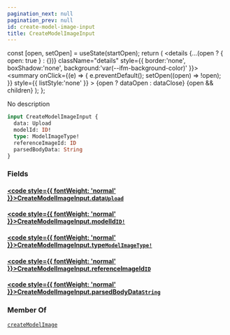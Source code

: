 ```yaml
---
pagination_next: null
pagination_prev: null
id: create-model-image-input
title: CreateModelImageInput
---
```









  const [open, setOpen] = useState(startOpen);
  return (
    <details {...(open ? { open: true } : {})} className="details" style={{ border:'none', boxShadow:'none', background:'var(--ifm-background-color)' }}>
      <summary
        onClick={(e) => {
          e.preventDefault();
          setOpen((open) => !open);
        }}
        style={{ listStyle:'none' }}
      >
      {open ? dataOpen : dataClose}
      </summary>
      {open && children}
    </details>
  );
};








No description


```graphql
input CreateModelImageInput {
  data: Upload
  modelId: ID!
  type: ModelImageType!
  referenceImageId: ID
  parsedBodyData: String
}
```




### Fields

#### [<code style={{ fontWeight: 'normal' }}>CreateModelImageInput.<b>data</b></code>](#)<Bullet />[`Upload`](/types/scalars/upload) <Badge class="badge badge--secondary" text="scalar"/> 
> 
> 
> 
> 

#### [<code style={{ fontWeight: 'normal' }}>CreateModelImageInput.<b>modelId</b></code>](#)<Bullet />[`ID!`](/types/scalars/id) <Badge class="badge badge--secondary" text="non-null"/> <Badge class="badge badge--secondary" text="scalar"/> 
> 
> 
> 
> 

#### [<code style={{ fontWeight: 'normal' }}>CreateModelImageInput.<b>type</b></code>](#)<Bullet />[`ModelImageType!`](/types/enums/model-image-type) <Badge class="badge badge--secondary" text="non-null"/> <Badge class="badge badge--secondary" text="enum"/> 
> 
> 
> 
> 

#### [<code style={{ fontWeight: 'normal' }}>CreateModelImageInput.<b>referenceImageId</b></code>](#)<Bullet />[`ID`](/types/scalars/id) <Badge class="badge badge--secondary" text="scalar"/> 
> 
> 
> 
> 

#### [<code style={{ fontWeight: 'normal' }}>CreateModelImageInput.<b>parsedBodyData</b></code>](#)<Bullet />[`String`](/types/scalars/string) <Badge class="badge badge--secondary" text="scalar"/> 
> 
> 
> 
> 





### Member Of

[`createModelImage`](/api/mutations/create-model-image)  <Badge class="badge badge--secondary" text="mutation"/>

